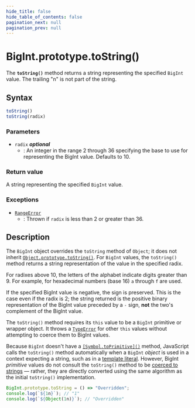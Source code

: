 ```yaml
---
hide_title: false
hide_table_of_contents: false
pagination_next: null
pagination_prev: null
---
```

# BigInt.prototype.toString()

The **`toString()`** method returns a string representing the specified `BigInt` value. The trailing "n" is not part of the string.

## Syntax

```js
toString()
toString(radix)
```

### Parameters

- `radix` _**optional**_
  - : An integer in the range 2 through 36 specifying the base to use for representing the BigInt value. Defaults to 10.

### Return value

A string representing the specified `BigInt` value.

### Exceptions

- [`RangeError`](../../../globals/RangeError/RangeError.md)
  - : Thrown if `radix` is less than 2 or greater than 36.

## Description

The `BigInt` object overrides the `toString` method of `Object`; it does not inherit
[`Object.prototype.toString()`](../../Object/prototype/toString.md). For `BigInt` values, the `toString()` method returns a string representation of the value in the specified radix.

For radixes above 10, the letters of the alphabet indicate digits greater than 9. For example, for hexadecimal numbers (base 16) `a` through `f` are used.

If the specified BigInt value is negative, the sign is preserved. This is the case even if the radix is 2; the string returned is the positive binary representation of the BigInt value preceded by a `-` sign, **not** the two's complement of the BigInt value.

The `toString()` method requires its `this` value to be a `BigInt` primitive or wrapper object. It throws a [`TypeError`](../../../globals/TypeError/TypeError.md) for other `this` values without attempting to coerce them to BigInt values.

Because `BigInt` doesn't have a [`[Symbol.toPrimitive]()`](../../Symbol/toPrimitive.md) method, JavaScript calls the `toString()` method automatically when a `BigInt` _object_ is used in a context expecting a string, such as in a [template literal](https://developer.mozilla.org/docs/Web/JavaScript/Reference/Template_literals). However, BigInt _primitive_ values do not consult the `toString()` method to be [coerced to strings](https://developer.mozilla.org/docs/Web/JavaScript/Reference/Global_Objects/String#string_coercion) — rather, they are directly converted using the same algorithm as the initial `toString()` implementation.

```js
BigInt.prototype.toString = () => "Overridden";
console.log(`${1n}`); // "1"
console.log(`${Object(1n)}`); // "Overridden"
```
